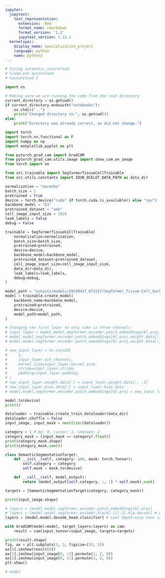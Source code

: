 ```yaml
---
jupyter:
  jupytext:
    text_representation:
      extension: .Rmd
      format_name: rmarkdown
      format_version: '1.2'
      jupytext_version: 1.15.2
  kernelspec:
    display_name: specialization_project
    language: python
    name: python3
---
```


```python
# Fixing automatic autoreload
# %load_ext autoreload
# %autoreload 2
```

```python
import os 

# Making sure we are running the code from the root directory
current_directory = os.getcwd()
if current_directory.endswith("notebooks"):
    os.chdir("..")
    print("Changed directory to:", os.getcwd())
else:
    print("Directory was already correct, so did not change.")
```

```python
import torch
import torch.nn.functional as F
import numpy as np
import matplotlib.pyplot as plt

from pytorch_grad_cam import GradCAM
from pytorch_grad_cam.utils.image import show_cam_on_image
from torch import nn

from src.trainable import SegformerTissueCellTrainable
from src.utils.constants import IDUN_OCELOT_DATA_PATH as data_dir
```

```python
normalization = "macenko"
batch_size = 1
pretrained = True
device = torch.device("cuda" if torch.cuda.is_available() else "cpu")
backbone_model = "b3"
pretrained_dataset = "ade"
cell_image_input_size = 1024
leak_labels = False
debug = False

trainable = SegformerTissueCellTrainable(
    normalization=normalization,
    batch_size=batch_size,
    pretrained=pretrained,
    device=device,
    backbone_model=backbone_model,
    pretrained_dataset=pretrained_dataset,
    cell_image_input_size=cell_image_input_size,
    data_dir=data_dir,
    leak_labels=leak_labels,
    debug=debug,
)

model_path = "outputs/models/20240427_073127/Segformer_Tissue-Cell_backbone-b3_best.pth"
model = trainable.create_model(
    backbone_name=backbone_model,
    pretrained=pretrained,
    device=device,
    model_path=model_path,
)

```

```python
# Changing the first layer to only take in three channels
# input_layer = model.model.segformer.encoder.patch_embeddings[0].proj
# model.model.segformer.encoder.patch_embeddings[0].proj.weight.data[:, :3].requires_grad = True
# model.model.segformer.encoder.patch_embeddings[0].proj.weight.data[:, :3] = 0

# new_input_layer = nn.Conv2d(
#     3,
#     input_layer.out_channels,
#     kernel_size=input_layer.kernel_size,
#     stride=input_layer.stride,
#     padding=input_layer.padding,
# )
# new_input_layer.weight.data[:] = input_layer.weight.data[:, :3]
# new_input_layer.bias.data[:] = input_layer.bias.data
# model.model.segformer.encoder.patch_embeddings[0].proj = new_input_layer

model.to(device)
print()
```

```python
dataloader = trainable.create_train_dataloader(data_dir)
dataloader.shuffle = False
input_image, input_mask = next(iter(dataloader))
```

```python
category = 1 # bg: 0, cancer: 1, unknown: 2 
category_mask = (input_mask == category).float()
print(category_mask.shape)
print(category_mask.sum())
```

```python
class SemanticSegmentationTarget:
    def __init__(self, category: int, mask: torch.Tensor):
        self.category = category
        self.mask = mask.to(device)

    def __call__(self, model_output):
        return (model_output[self.category, :, :] * self.mask).sum()

targets = [SemanticSegmentationTarget(category, category_mask)]
```

```python
print(input_image.shape)
```

```python
# layers = [model.model.segformer.encoder.patch_embeddings[0].proj]
# layers = [model.model.segformer.encoder.block[-1][-1].mlp.dwconv] # Last depth-wise conv layer
layers = [model.model.decode_head.classifier] # Last depth-wise conv layer

with GradCAM(model=model, target_layers=layers) as cam: 
    result = cam(input_tensor=input_image, targets=targets)
```

```python
print(result.shape)
fig, ax = plt.subplots(1, 3, figsize=(15, 5))
ax[0].imshow(result[0])
ax[1].imshow(input_image[0, :3].permute(1, 2, 0))
ax[2].imshow(input_image[0, 3:].permute(1, 2, 0))
plt.show()
```

```python
# model
```
